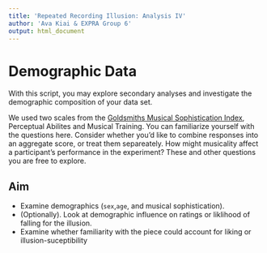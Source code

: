 ```yaml
---
title: 'Repeated Recording Illusion: Analysis IV'
author: 'Ava Kiai & EXPRA Group 6'
output: html_document
---
```

# Demographic Data

With this script, you may explore secondary analyses and investigate the demographic composition of your data set. 

We used two scales from the [Goldsmiths Musical Sophistication Index](https://shiny.gold-msi.org/gmsi_toplevel/), Perceptual Abilites and Musical Training. You can familiarize yourself with the questions here. Consider whether you'd like to combine responses into an aggregate score, or treat them separeately. How might musicality affect a participant's performance in the experiment? These and other questions you are free to explore. 

## Aim
- Examine demographics (`sex`,`age`, and musical sophistication). 
- (Optionally). Look at demographic influence on ratings or liklihood of falling for the illusion.
- Examine whether familiarity with the piece could account for liking or illusion-suceptibility

```r

```


